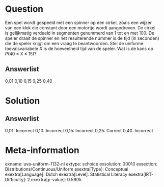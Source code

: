 Question
========

Een spel wordt gespeeld met een spinner op een cirkel, zoals een wijzer
van een klok die constant door een motortje wordt aangedreven. De cirkel
is gelijkmatig verdeeld in segmenten genummerd van 1 tot en met 100. De
speler draait de spinner en het resulterende nummer is de tijd (in
seconden) die de speler krijgt om een vraag te beantwoorden. Stel de
uniforme toevalsvariabele *X* is de hoeveelheid tijd van de speler. Wat
is de kans op *P*(40 ≤ X ≤ 15)?

Answerlist
----------

0,01
0,10
0,15
0,25
0,40

Solution
========

Answerlist
----------

0,01: Incorrect
0,10: Incorrect
0,15: Incorrect
0,25: Correct
0,40: Incorrect

Meta-information
================
exname: uva-uniform-1132-nl
extype: schoice
exsolution: 00010
exsection: Distributions/Continuous/Uniform
exextra[Type]: Conceptual
exextra[Language]: Dutch
exextra[Level]: Statistical Literacy
exextra[IRT-Difficulty]: 2
exextra[p-value]: 0.5905
